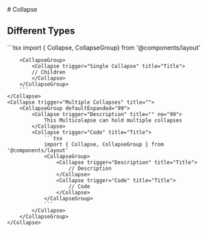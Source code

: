 
<Meta of={CollapseStories}/>
# Collapse

<Primary/>

## Different Types
<CollapseGroup defaultExpanded="10">
    <Collapse trigger="Single Collapse" title="Title" no="10">
        ```tsx
        import { Collapse, CollapseGroup} from '@components/layout'

        <CollapseGroup>
            <Collapse trigger="Single Collapse" title="Title">
            // Children
            </Collapse>
        </CollapseGroup>
        ```
    </Collapse>
    <Collapse trigger="Multiple Collapses" title="">
        <CollapseGroup defaultExpanded="99">
            <Collapse trigger="Description" title="" no="99">
                This Multicolapse can hold multiple collapses
            </Collapse>
            <Collapse trigger="Code" title="Title">
                ```tsx
                import { Collapse, CollapseGroup } from '@components/layout'
                <CollapseGroup>
                    <Collapse trigger="Description" title="Title">
                        // Description
                    </Collapse>
                    <Collapse trigger="Code" title="Title">
                        // Code
                    </Collapse>
                </CollapseGroup>
                ```
            </Collapse>
        </CollapseGroup>
    </Collapse>
</CollapseGroup>